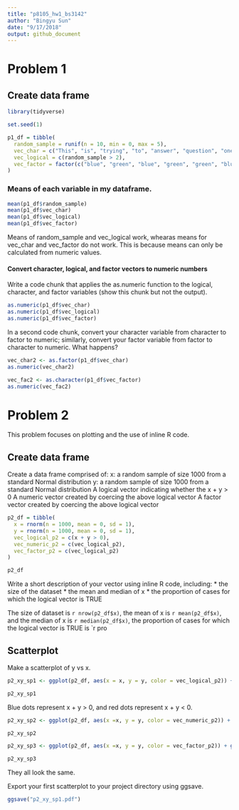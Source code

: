 ```yaml
---
title: "p8105_hw1_bs3142"
author: "Bingyu Sun"
date: "9/17/2018"
output: github_document
---
```


# Problem 1
## Create data frame

```r
library(tidyverse)
```

```r
set.seed(1)

p1_df = tibble(
  random_sample = runif(n = 10, min = 0, max = 5),
  vec_char = c("This", "is", "trying", "to", "answer", "question", "one", "of", "homework", "one"),
  vec_logical = c(random_sample > 2),
  vec_factor = factor(c("blue", "green", "blue", "green", "green", "blue", "blue", "green", "blue", "green"))
)
```

### Means of each variable in my dataframe.

```r
mean(p1_df$random_sample)
mean(p1_df$vec_char)
mean(p1_df$vec_logical)
mean(p1_df$vec_factor)
```

Means of random_sample and vec_logical work, whearas means for vec_char and vec_factor do not work. This is because means can only be calculated from numeric values.

#### Convert character, logical, and factor vectors to numeric numbers

Write a code chunk that applies the as.numeric function to the logical, character, and factor variables (show this chunk but not the output).

```r
as.numeric(p1_df$vec_char)
as.numeric(p1_df$vec_logical)
as.numeric(p1_df$vec_factor)
```

In a second code chunk, convert your character variable from character to factor to numeric; similarly, convert your factor variable from factor to character to numeric. What happens?

```r
vec_char2 <- as.factor(p1_df$vec_char)
as.numeric(vec_char2)

vec_fac2 <- as.character(p1_df$vec_factor)
as.numeric(vec_fac2)
```

# Problem 2
This problem focuses on plotting and the use of inline R code.

## Create data frame
Create a data frame comprised of:
x: a random sample of size 1000 from a standard Normal distribution
y: a random sample of size 1000 from a standard Normal distribution
A logical vector indicating whether the x + y > 0
A numeric vector created by coercing the above logical vector
A factor vector created by coercing the above logical vector

```r
p2_df = tibble(
  x = rnorm(n = 1000, mean = 0, sd = 1),
  y = rnorm(n = 1000, mean = 0, sd = 1),
  vec_logical_p2 = c(x + y > 0),
  vec_numeric_p2 = c(vec_logical_p2),
  vec_factor_p2 = c(vec_logical_p2)
)

p2_df
```

Write a short description of your vector using inline R code, including: * the size of the dataset * the mean and median of x * the proportion of cases for which the logical vector is TRUE

The size of dataset is `r nrow(p2_df$x)`, the mean of x is `r mean(p2_df$x)`, and the median of x is `r median(p2_df$x)`, the proportion of cases for which the logical vector is TRUE is `r pro

## Scatterplot

Make a scatterplot of y vs x.

```r
p2_xy_sp1 <- ggplot(p2_df, aes(x = x, y = y, color = vec_logical_p2)) + geom_point()

p2_xy_sp1
```
Blue dots represent x + y > 0, and red dots represent x + y < 0.


```r
p2_xy_sp2 <- ggplot(p2_df, aes(x =x, y = y, color = vec_numeric_p2)) + geom_point()

p2_xy_sp2
```



```r
p2_xy_sp3 <- ggplot(p2_df, aes(x =x, y = y, color = vec_factor_p2)) + geom_point()

p2_xy_sp3
```

They all look the same.

Export your first scatterplot to your project directory using ggsave.

```r
ggsave("p2_xy_sp1.pdf")
```


